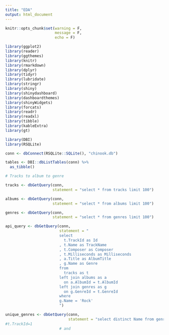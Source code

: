 ```yaml
---
title: "EDA"
output: html_document
---
```


```r

knitr::opts_chunk$set(warning = F,
                      message = F,
                      echo = F)

library(ggplot2)
library(reader)
library(ggthemes)
library(knitr)
library(rmarkdown)
library(dplyr)
library(tidyr)
library(lubridate)
library(stringr)
library(shiny)
library(shinydashboard)
library(dashboardthemes)
library(shinyWidgets)
library(forcats)
library(readr)
library(readxl)
library(tibble)
library(kableExtra)
library(gt)

library(DBI)
library(RSQLite)

```


```r

conn <- dbConnect(RSQLite::SQLite(), "chinook.db")

tables <- DBI::dbListTables(conn) %>% 
  as_tibble()

# Tracks to album to genre

tracks <- dbGetQuery(conn,
                     statement = "select * from tracks limit 100")

albums <- dbGetQuery(conn,
                     statement = "select * from albums limit 100")

genres <- dbGetQuery(conn,
                     statement = "select * from genres limit 100")

api_query <- dbGetQuery(conn,
                        statement = "
                        select 
                          t.TrackId as Id
                        , t.Name as TrackName
                        , t.Composer as Composer
                        , t.Milliseconds as Milliseconds
                        , a.Title as AlbumTitle
                        , g.Name as Genre
                        from 
                          tracks as t
                        left join albums as a
                          on a.AlbumId = t.AlbumId
                        left join genres as g
                          on g.GenreId = t.GenreId
                        where 
                        g.Name = 'Rock'
                        ")

unique_genres <- dbGetQuery(conn,
                            statement = "select distinct Name from genres")
#t.TrackId=1
                        # and
```
































